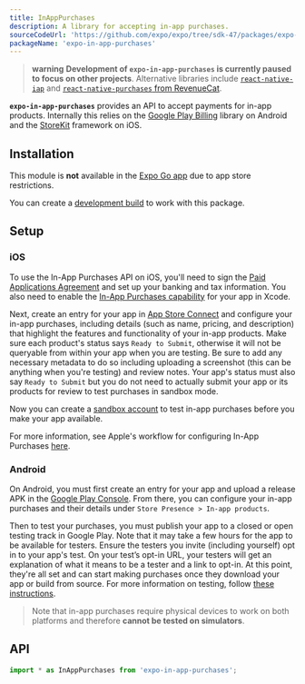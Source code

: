 ```yaml
---
title: InAppPurchases
description: A library for accepting in-app purchases.
sourceCodeUrl: 'https://github.com/expo/expo/tree/sdk-47/packages/expo-in-app-purchases'
packageName: 'expo-in-app-purchases'
---
```



> **warning** **Development of `expo-in-app-purchases` is currently paused to focus on other projects**. Alternative libraries include [`react-native-iap`](https://github.com/dooboolab/react-native-iap) and [`react-native-purchases` from RevenueCat](https://www.revenuecat.com/blog/engineering/expo-in-app-purchase-tutorial/).

**`expo-in-app-purchases`** provides an API to accept payments for in-app products. Internally this relies on the [Google Play Billing](https://developer.android.com/google/play/billing/billing_library_overview) library on Android and the [StoreKit](https://developer.apple.com/documentation/storekit?language=objc) framework on iOS.

<PlatformsSection android ios />

## Installation

This module is **not** available in the [Expo Go app](https://expo.dev/expo-go) due to app store restrictions.

You can create a [development build](/develop/development-builds/create-a-build/) to work with this package.

<APIInstallSection />

## Setup

### iOS

To use the In-App Purchases API on iOS, you'll need to sign the [Paid Applications Agreement](https://help.apple.com/app-store-connect/#/devb6df5ee51) and set up your banking and tax information. You also need to enable the [In-App Purchases capability](https://help.apple.com/xcode/mac/current/#/dev88ff319e7) for your app in Xcode.

Next, create an entry for your app in [App Store Connect](https://appstoreconnect.apple.com/) and configure your in-app purchases, including details (such as name, pricing, and description) that highlight the features and functionality of your in-app products. Make sure each product's status says `Ready to Submit`, otherwise it will not be queryable from within your app when you are testing. Be sure to add any necessary metadata to do so including uploading a screenshot (this can be anything when you're testing) and review notes. Your app's status must also say `Ready to Submit` but you do not need to actually submit your app or its products for review to test purchases in sandbox mode.

Now you can create a [sandbox account](https://help.apple.com/app-store-connect/#/dev8b997bee1) to test in-app purchases before you make your app available.

For more information, see Apple's workflow for configuring In-App Purchases [here](https://help.apple.com/app-store-connect/#/devb57be10e7).

### Android

On Android, you must first create an entry for your app and upload a release APK in the [Google Play Console](https://developer.android.com/distribute/console/). From there, you can configure your in-app purchases and their details under `Store Presence > In-app products`.

Then to test your purchases, you must publish your app to a closed or open testing track in Google Play. Note that it may take a few hours for the app to be available for testers. Ensure the testers you invite (including yourself) opt in to your app's test. On your test’s opt-in URL, your testers will get an explanation of what it means to be a tester and a link to opt-in. At this point, they're all set and can start making purchases once they download your app or build from source. For more information on testing, follow [these instructions](https://developer.android.com/google/play/billing/billing_testing).

> Note that in-app purchases require physical devices to work on both platforms and therefore **cannot be tested on simulators**.

## API

```js
import * as InAppPurchases from 'expo-in-app-purchases';
```

<APISection packageName="expo-in-app-purchases" apiName="InAppPurchases" />
